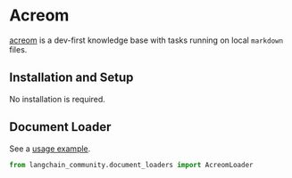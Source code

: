 # Acreom

[acreom](https://acreom.com) is a dev-first knowledge base with tasks running on local `markdown` files.

## Installation and Setup

No installation is required. 

## Document Loader

See a [usage example](/docs/integrations/document_loaders/acreom).

```python
from langchain_community.document_loaders import AcreomLoader
```
